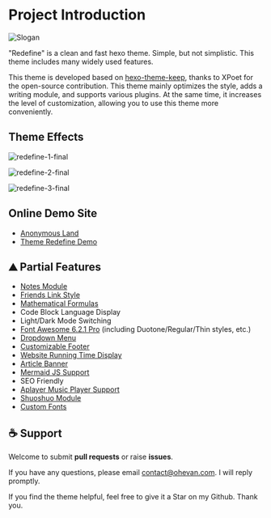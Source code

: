 # Project Introduction



![Slogan](https://evan.beee.top/img/2023/03/18/610599507c8078e7279966455688c66c.webp)

"Redefine" is a clean and fast hexo theme. Simple, but not simplistic. This theme includes many widely used features.

This theme is developed based on [hexo-theme-keep](https://github.com/XPoet/hexo-theme-keep), thanks to XPoet for the open-source contribution. This theme mainly optimizes the style, adds a writing module, and supports various plugins. At the same time, it increases the level of customization, allowing you to use this theme more conveniently.


## Theme Effects

![redefine-1-final](https://evan.beee.top/img/2023/07/13/9c86a5b52ca6745a8823caf5272e7b71.png)

![redefine-2-final](https://evan.beee.top/img/2023/05/27/4436bfd2e1ec42e22484724b79f3e52d.png)

![redefine-3-final](https://evan.beee.top/img/2023/05/27/8c72b631d419cf0bd1fd7ecd24eb5515.png)






## Online Demo Site

- [Anonymous Land](https://ohevan.com/)
- [Theme Redefine Demo](https://redefine.evanluo.top/)

## ⛰ Partial Features

- [Notes Module](https://redefine-docs.ohevan.com/modules/notes)
- [Friends Link Style](https://redefine-docs.ohevan.com/page_templates/friends)
- [Mathematical Formulas](https://redefine-docs.ohevan.com/plugins/mathjax)
- Code Block Language Display
- Light/Dark Mode Switching
- [Font Awesome 6.2.1 Pro](https://redefine-docs.ohevan.com/basic/fontawesome) (including Duotone/Regular/Thin styles, etc.)
- [Dropdown Menu](https://redefine-docs.ohevan.com/home/navbar#%E9%93%BE%E6%8E%A5%E5%88%97%E8%A1%A8)
- [Customizable Footer](https://redefine-docs.ohevan.com/footer)
- [Website Running Time Display](https://redefine-docs.ohevan.com/footer#%E8%BF%90%E8%A1%8C%E6%97%B6%E9%97%B4)
- [Article Banner](https://redefine-docs.ohevan.com/article_customize/banner)
- [Mermaid JS Support](https://redefine-docs.ohevan.com/plugins/mermaid)
- SEO Friendly
- [Aplayer Music Player Support](https://redefine-docs.ohevan.com/plugins/aplayer)
- [Shuoshuo Module](https://redefine-docs.ohevan.com/shuoshuo)
- [Custom Fonts](https://redefine-docs.ohevan.com/basic/global#%E8%87%AA%E5%AE%9A%E4%B9%89%E5%AD%97%E4%BD%93)

## ☕ Support

Welcome to submit **pull requests** or raise **issues**.

If you have any questions, please email [contact@ohevan.com](mailto:contact@ohevan.com). I will reply promptly.

If you find the theme helpful, feel free to give it a Star on my Github. Thank you.
